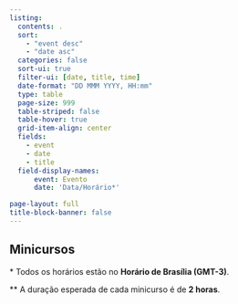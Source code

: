 ```yaml
---
listing:
  contents: .
  sort: 
    - "event desc"
    - "date asc"
  categories: false
  sort-ui: true
  filter-ui: [date, title, time]
  date-format: "DD MMM YYYY, HH:mm"
  type: table
  page-size: 999
  table-striped: false
  table-hover: true
  grid-item-align: center
  fields:
    - event
    - date
    - title
  field-display-names:
      event: Evento
      date: 'Data/Horário*'

page-layout: full
title-block-banner: false
---
```


<h2>Minicursos</h2>

<p>&ast; Todos os horários estão no **Horário de Brasília (GMT-3)**.</p>
<p>&ast;&ast; A duração esperada de cada minicurso é de **2 horas**.</p>
